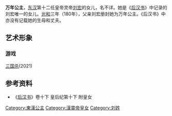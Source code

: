 {{東亞女性歷史人物
| 名稱=万年公主
| 身份=[[汉朝|汉朝]]公主
| 畫像=
| 說明=
| 姓=刘
| 名=
| 封爵=[[公主|公主]]
| 位號=
| 封號=万年公主
| 出生年=
| 逝世年=
| 諡號=
| 墳墓=
| 父親=[[汉灵帝|汉灵帝刘宏]]
| 同胞兄弟=
| 母親=
|}}
'''万年公主'''，[[东汉|东汉]]第十二任皇帝灵帝[[汉灵帝|刘宏]]的女儿，名不详。她是《[[后汉书|后汉书]]》中记录的刘宏唯一的女儿。[[光和|光和]]三年（180年），父亲刘宏册封她为万年公主。《后汉书》中亦没有记载她的生母和丈夫。

==艺术形象==
===游戏===
[[三国杀|三国杀]](2021)

==参考资料==
*《[[后汉书|后汉书]]》卷十下 皇后纪第十下 附皇女

[[Category:東漢公主|Category:東漢公主]]
[[Category:漢靈帝皇女|Category:漢靈帝皇女]]
[[Category:刘姓|Category:刘姓]]
